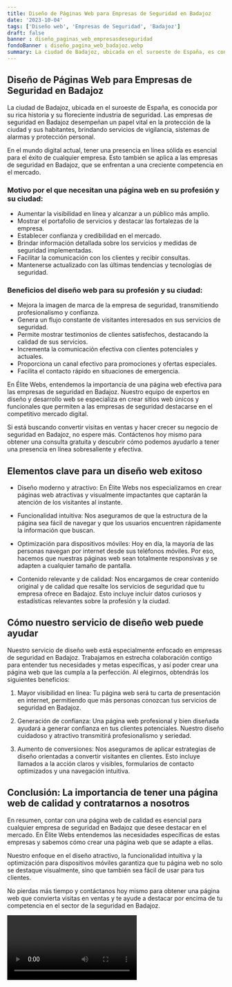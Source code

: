 ```yaml
---
title: Diseño de Páginas Web para Empresas de Seguridad en Badajoz
date: '2023-10-04'
tags: ['Diseño web', 'Empresas de Seguridad', 'Badajoz']
draft: false
banner : diseño_paginas_web_empresasdeseguridad
fondoBanner : diseño_pagina_web_badajoz.webp
summary: La ciudad de Badajoz, ubicada en el suroeste de España, es conocida por su rica historia y su floreciente industria de seguridad. Las empresas de seguridad en Badajoz desempeñan un papel vital en la protección de la ciudad y sus habitantes, brindando servicios de vigilancia, sistemas de alarmas y protección personal.
---
```


## Diseño de Páginas Web para Empresas de Seguridad en Badajoz

La ciudad de Badajoz, ubicada en el suroeste de España, es conocida por su rica historia y su floreciente industria de seguridad. Las empresas de seguridad en Badajoz desempeñan un papel vital en la protección de la ciudad y sus habitantes, brindando servicios de vigilancia, sistemas de alarmas y protección personal.

En el mundo digital actual, tener una presencia en línea sólida es esencial para el éxito de cualquier empresa. Esto también se aplica a las empresas de seguridad en Badajoz, que se enfrentan a una creciente competencia en el mercado.

### Motivo por el que necesitan una página web en su profesión y su ciudad:

- Aumentar la visibilidad en línea y alcanzar a un público más amplio.
- Mostrar el portafolio de servicios y destacar las fortalezas de la empresa.
- Establecer confianza y credibilidad en el mercado.
- Brindar información detallada sobre los servicios y medidas de seguridad implementadas.
- Facilitar la comunicación con los clientes y recibir consultas.
- Mantenerse actualizado con las últimas tendencias y tecnologías de seguridad.

### Beneficios del diseño web para su profesión y su ciudad:

- Mejora la imagen de marca de la empresa de seguridad, transmitiendo profesionalismo y confianza.
- Genera un flujo constante de visitantes interesados ​​en sus servicios de seguridad.
- Permite mostrar testimonios de clientes satisfechos, destacando la calidad de sus servicios.
- Incrementa la comunicación efectiva con clientes potenciales y actuales.
- Proporciona un canal efectivo para promociones y ofertas especiales.
- Facilita el contacto rápido en situaciones de emergencia.

En Élite Webs, entendemos la importancia de una página web efectiva para las empresas de seguridad en Badajoz. Nuestro equipo de expertos en diseño y desarrollo web se especializa en crear sitios web únicos y funcionales que permiten a las empresas de seguridad destacarse en el competitivo mercado digital.

Si está buscando convertir visitas en ventas y hacer crecer su negocio de seguridad en Badajoz, no espere más. Contáctenos hoy mismo para obtener una consulta gratuita y descubrir cómo podemos ayudarlo a tener una presencia en línea sobresaliente y efectiva.

<GifSeo />

<Cta />

## Elementos clave para un diseño web exitoso

- Diseño moderno y atractivo: En Élite Webs nos especializamos en crear páginas web atractivas y visualmente impactantes que captarán la atención de los visitantes al instante.

- Funcionalidad intuitiva: Nos aseguramos de que la estructura de la página sea fácil de navegar y que los usuarios encuentren rápidamente la información que buscan. 

- Optimización para dispositivos móviles: Hoy en día, la mayoría de las personas navegan por internet desde sus teléfonos móviles. Por eso, hacemos que nuestras páginas web sean totalmente responsivas y se adapten a cualquier tamaño de pantalla.

- Contenido relevante y de calidad: Nos encargamos de crear contenido original y de calidad que resalte los servicios de seguridad que tu empresa ofrece en Badajoz. Esto incluye incluir datos curiosos y estadísticas relevantes sobre la profesión y la ciudad. 

## Cómo nuestro servicio de diseño web puede ayudar

Nuestro servicio de diseño web está especialmente enfocado en empresas de seguridad en Badajoz. Trabajamos en estrecha colaboración contigo para entender tus necesidades y metas específicas, y así poder crear una página web que las cumpla a la perfección. Al elegirnos, obtendrás los siguientes beneficios:

1. Mayor visibilidad en línea: Tu página web será tu carta de presentación en internet, permitiendo que más personas conozcan tus servicios de seguridad en Badajoz.

2. Generación de confianza: Una página web profesional y bien diseñada ayudará a generar confianza en tus clientes potenciales. Nuestro diseño cuidadoso y atractivo transmitirá profesionalismo y seriedad.

3. Aumento de conversiones: Nos aseguramos de aplicar estrategias de diseño orientadas a convertir visitantes en clientes. Esto incluye llamados a la acción claros y visibles, formularios de contacto optimizados y una navegación intuitiva.

## Conclusión: La importancia de tener una página web de calidad y contratarnos a nosotros

En resumen, contar con una página web de calidad es esencial para cualquier empresa de seguridad en Badajoz que desee destacar en el mercado. En Élite Webs entendemos las necesidades específicas de estas empresas y sabemos cómo crear una página web que se adapte a ellas.

Nuestro enfoque en el diseño atractivo, la funcionalidad intuitiva y la optimización para dispositivos móviles garantiza que tu página web no solo se destaque visualmente, sino que también sea fácil de usar para tus clientes.

No pierdas más tiempo y contáctanos hoy mismo para obtener una página web que convierta visitas en ventas y te ayude a destacar por encima de tu competencia en el sector de la seguridad en Badajoz.

<Video />

<CtaBot job='Empresas de Seguridad' city='Badajoz'/>

<Gmaps query='Badajoz+españa+maps' />